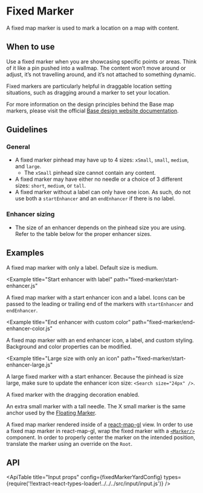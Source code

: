 <!--
Copyright (c) Uber Technologies, Inc.

This source code is licensed under the MIT license found in the
LICENSE file in the root directory of this source tree.
-->






# Fixed Marker

<!-- TODO: Add Yard back in when it supports different prop names <> enum names -->

A fixed map marker is used to mark a location on a map with content.

## When to use

Use a fixed marker when you are showcasing specific points or areas. Think of it like a pin pushed into a wallmap. The content won’t move around or adjust, it’s not travelling around, and it’s not attached to something dynamic.

Fixed markers are particularly helpful in draggable location setting situations, such as dragging around a marker to set your location.

For more information on the design principles behind the Base map markers, please visit the official [Base design website documentation](https://base.uber.com/map-usage-markers).

## Guidelines

### General

- A fixed marker pinhead may have up to 4 sizes: `xSmall`, `small`, `medium`, and `large`.
  - The `xSmall` pinhead size cannot contain any content.
- A fixed marker may have either no needle or a choice of 3 different sizes: `short`, `medium`, or `tall`.
- A fixed marker without a label can only have one icon. As such, do not use both a `startEnhancer` and an `endEnhancer` if there is no label.

### Enhancer sizing

- The size of an enhancer depends on the pinhead size you are using. Refer to the table below for the proper enhancer sizes.

<FixedMarkerSizingTable />

## Examples

<Example title="Basic usage with label" path="fixed-marker/basic.js">
  <Basic />
</Example>

A fixed map marker with only a label. Default size is medium.

<Example
  title="Start enhancer with label"
  path="fixed-marker/start-enhancer.js"
>
  <StartEnhancer />
</Example>

A fixed map marker with a start enhancer icon and a label. Icons can be passed to the leading or trailing end of the markers with `startEnhancer` and `endEnhancer`.

<Example
  title="End enhancer with custom color"
  path="fixed-marker/end-enhancer-color.js"
>
  <EndEnhancerColor />
</Example>

A fixed map marker with an end enhancer icon, a label, and custom styling. Background and color properties can be modified.

<Example
  title="Large size with only an icon"
  path="fixed-marker/start-enhancer-large.js"
>
  <StartEnhancerLarge />
</Example>

A large fixed marker with a start enhancer. Because the pinhead is size large, make sure to update the enhancer icon size: `<Search size="24px" />`.

<Example title="Dragging state" path="fixed-marker/dragging.js">
  <Dragging />
</Example>

A fixed marker with the dragging decoration enabled.

<Example title="X small marker" path="fixed-marker/x-small.js">
  <XSmall />
</Example>

An extra small marker with a tall needle. The X small marker is the same anchor used by the [Floating Marker](../floating-marker).

<Example title="Usage with react-map-gl" path="fixed-marker/react-map-gl.js">
  <ReactMapGL />
</Example>

A fixed map marker rendered inside of a [react-map-gl](https://visgl.github.io/react-map-gl/) view. In order to use a fixed map marker in react-map-gl, wrap the fixed marker with a [`<Marker/>`](https://visgl.github.io/react-map-gl/docs/api-reference/marker) component. In order to properly center the marker on the intended position, translate the marker using an override on the `Root`.

## API

<ApiTable
  title="Input props"
  config={fixedMarkerYardConfig}
  types={require('!!extract-react-types-loader!../../../src/input/input.js')}
/>

<Exports
  component={FixedMarkerExports}
  title="Fixed Marker exports"
  path="baseui/map-marker"
/>
